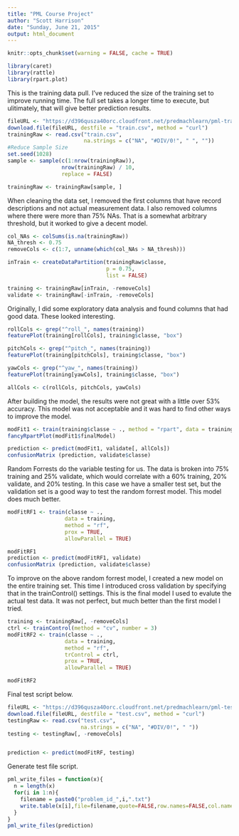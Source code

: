 ```yaml
---
title: "PML Course Project"
author: "Scott Harrison"
date: "Sunday, June 21, 2015"
output: html_document
---
```

```r
knitr::opts_chunk$set(warning = FALSE, cache = TRUE)
```

```r
library(caret)
library(rattle)
library(rpart.plot)
```

This is the training data pull.  I've reduced the size of the training set to improve running time.  The full set takes a longer time to execute, but ulitimately, that will give better prediction results.
```r
fileURL <- "https://d396qusza40orc.cloudfront.net/predmachlearn/pml-training.csv"
download.file(fileURL, destfile = "train.csv", method = "curl")
trainingRaw <- read.csv("train.csv", 
                        na.strings = c("NA", "#DIV/0!", " ", ""))
#Reduce Sample Size
set.seed(1028)
sample <- sample(c(1:nrow(trainingRaw)),
                 nrow(trainingRaw) / 10,
                 replace = FALSE)

trainingRaw <- trainingRaw[sample, ]
```

When cleaning the data set, I removed the first columns that have record descriptions and not actual measurement data.  I also removed columns where there were more than 75% NAs.  That is a somewhat arbitrary threshold, but it worked to give a decent model.
```r
col_NAs <- colSums(is.na(trainingRaw))
NA_thresh <- 0.75
removeCols <- c(1:7, unname(which(col_NAs > NA_thresh)))

inTrain <- createDataPartition(trainingRaw$classe, 
                               p = 0.75, 
                               list = FALSE)

training <- trainingRaw[inTrain, -removeCols]
validate <- trainingRaw[-inTrain, -removeCols]
```


Originally, I did some exploratory data analysis and found columns that had good data.  These looked interesting.
```r
rollCols <- grep("^roll_", names(training))
featurePlot(training[rollCols], training$classe, "box")

pitchCols <- grep("^pitch_", names(training))
featurePlot(training[pitchCols], training$classe, "box")

yawCols <- grep("^yaw_", names(training))
featurePlot(training[yawCols], training$classe, "box")

allCols <- c(rollCols, pitchCols, yawCols)
```

After building the model, the results were not great with a little over 53% accuracy.  This model was not acceptable and it was hard to find other ways to improve the model.
```r
modFit1 <- train(training$classe ~ ., method = "rpart", data = training[, allCols])
fancyRpartPlot(modFit1$finalModel)

prediction <- predict(modFit1, validate[, allCols])
confusionMatrix (prediction, validate$classe)
```

Random Forrests do the variable testing for us.  The data is broken into 75% training and 25% validate, which would correlate with a 60% training, 20% validate, and 20% testing.  In this case we have a smaller test set, but the validation set is a good way to test the random forrest model.  This model does much better.
```r
modFitRF1 <- train(classe ~ ., 
                  data = training, 
                  method = "rf", 
                  prox = TRUE,
                  allowParallel = TRUE)

modFitRF1
prediction <- predict(modFitRF1, validate)
confusionMatrix (prediction, validate$classe)
```

To improve on the above random forrest model, I created a new model on the entire training set.  This time I introduced cross validation by specifying that in the trainControl() settings.  This is the final model I used to evalute the actual test data.  It was not perfect, but much better than the first model I tried.
```r
training <- trainingRaw[, -removeCols]
ctrl <- trainControl(method = "cv", number = 3)
modFitRF2 <- train(classe ~ ., 
                  data = training, 
                  method = "rf", 
                  trControl = ctrl,
                  prox = TRUE,
                  allowParallel = TRUE)

modFitRF2
```

Final test script below.
```r
fileURL <- "https://d396qusza40orc.cloudfront.net/predmachlearn/pml-testing.csv"
download.file(fileURL, destfile = "test.csv", method = "curl")
testingRaw <- read.csv("test.csv", 
                       na.strings = c("NA", "#DIV/0!", " "))
testing <- testingRaw[, -removeCols]


prediction <- predict(modFitRF, testing)

```

Generate test file script.
```r
pml_write_files = function(x){
  n = length(x)
  for(i in 1:n){
    filename = paste0("problem_id_",i,".txt")
    write.table(x[i],file=filename,quote=FALSE,row.names=FALSE,col.names=FALSE)
  }
}
pml_write_files(prediction)
```